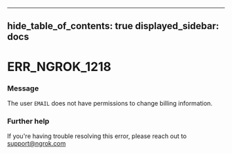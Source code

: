 

---
hide_table_of_contents: true
displayed_sidebar: docs
---


# ERR_NGROK_1218

### Message
The user `EMAIL` does not have permissions to change billing information.

<ErrorDetails />



### Further help
If you're having trouble resolving this error, please reach out to [support@ngrok.com](mailto:support@ngrok.com?subject=Help%20with%20ERR_NGROK_1218)

